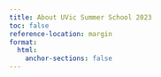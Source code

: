 ```yaml
---
title: About UVic Summer School 2023
toc: false
reference-location: margin
format:
  html:
    anchor-sections: false
---
```

<br>
